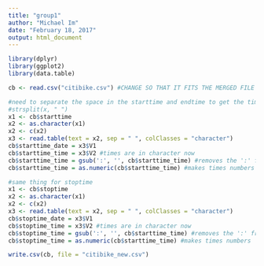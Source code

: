 ---
title: "group1"
author: "Michael Im"
date: "February 18, 2017"
output: html_document
---

```{r}

library(dplyr)
library(ggplot2)
library(data.table)

cb <- read.csv("citibike.csv") #CHANGE SO THAT IT FITS THE MERGED FILE

#need to separate the space in the starttime and endtime to get the time and date columns separate
#strsplit(x, " ")
x1 <- cb$starttime
x2 <- as.character(x1)
x2 <- c(x2)
x3 <- read.table(text = x2, sep = " ", colClasses = "character")
cb$starttime_date = x3$V1
cb$starttime_time = x3$V2 #times are in character now
cb$starttime_time = gsub(':', '', cb$starttime_time) #removes the ':' from times
cb$starttime_time = as.numeric(cb$starttime_time) #makes times numbers

#same thing for stoptime
x1 <- cb$stoptime
x2 <- as.character(x1)
x2 <- c(x2)
x3 <- read.table(text = x2, sep = " ", colClasses = "character")
cb$stoptime_date = x3$V1
cb$stoptime_time = x3$V2 #times are in character now
cb$stoptime_time = gsub(':', '', cb$starttime_time) #removes the ':' from times
cb$stoptime_time = as.numeric(cb$starttime_time) #makes times numbers

write.csv(cb, file = "citibike_new.csv")

```
